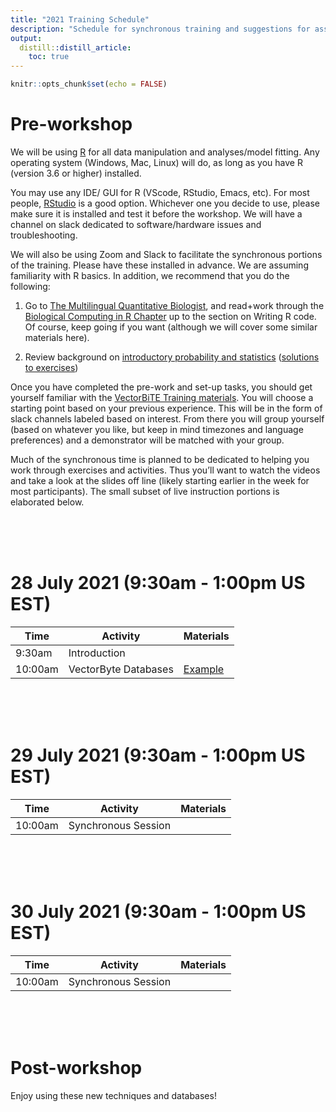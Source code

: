 ```yaml
---
title: "2021 Training Schedule"
description: "Schedule for synchronous training and suggestions for assynchronous study"
output: 
  distill::distill_article:
    toc: true
---
```


```r
knitr::opts_chunk$set(echo = FALSE)
```

# Pre-workshop
We will be using [R](https://cran.r-project.org/) for all data manipulation and analyses/model fitting. Any operating system (Windows, Mac, Linux) will do, as long as you have R (version 3.6 or higher) installed.

You may use any IDE/ GUI for R (VScode, RStudio, Emacs, etc). For most people, [RStudio](https://www.rstudio.com/) is a good option. Whichever one you decide to use, please make sure it is installed and test it before the workshop. We will have a channel on slack dedicated to software/hardware issues and troubleshooting.

We will also be using Zoom and Slack to facilitate the synchronous portions of the training. Please have these installed in advance. We are assuming familiarity with R basics. In addition, we recommend that you do the following:

1. Go to [The Multilingual Quantitative Biologist](https://mhasoba.github.io/TheMulQuaBio/intro.html), and read+work through the [Biological Computing in R Chapter](https://mhasoba.github.io/TheMulQuaBio/notebooks/07-R.html) up to the section on Writing R code. Of course, keep going if you want (although we will cover some similar materials here).


2. Review background on [introductory probability and statistics](activities/Stats_review.html) ([solutions to exercises](activities/Stats_review_soln.html)) 

Once you have completed the pre-work and set-up tasks, you should get yourself familiar with the [VectorBiTE Training materials](materials.html). You will choose a starting point based on your previous experience. This will be in the form of slack channels labeled based on interest. From there you will group yourself (based on whatever you like, but keep in mind timezones and language preferences) and a demonstrator will be matched with your group.

Much of the synchronous time is planned to be dedicated to helping you work through exercises and activities. Thus you'll want to watch the videos and take a look at the slides off line (likely starting earlier in the week for most participants). The small subset of live instruction portions is elaborated below.

<br>
<br>
<br>

# 28 July 2021 (9:30am - 1:00pm US EST)

| Time     | Activity             | Materials                |
| -------  | -------------------- | ------------------------ |
|  9:30am  | Introduction         |                          |
| 10:00am  | VectorByte Databases | [Example](example.html)  |

<br>
<br>
<br>

# 29 July 2021 (9:30am - 1:00pm US EST)

| Time     | Activity             | Materials                |
| -------  | -------------------- | ------------------------ |
| 10:00am  | Synchronous Session  |                          |

<br>
<br>
<br>

# 30 July 2021 (9:30am - 1:00pm US EST)

| Time     | Activity             | Materials                |
| -------  | -------------------- | ------------------------ |
| 10:00am  | Synchronous Session  |                          |

<br>
<br>
<br>

# Post-workshop
Enjoy using these new techniques and databases!

<br>
<br>
<br>

